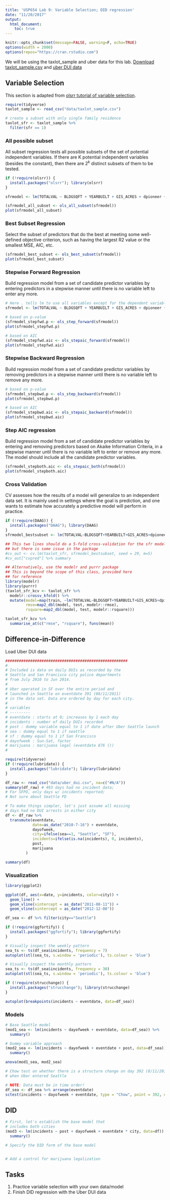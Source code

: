 ```yaml
---
title: 'USP654 Lab 9: Variable Selection; DID regression'
date: "11/20/2017"
output: 
  html_document:
    toc: true
---
```


```r
knitr::opts_chunk$set(message=FALSE, warning=F, echo=TRUE)
options(width = 2000)
options(repos="https://cran.rstudio.com")
```

We will be using the taxlot_sample and uber data for this lab. [Download taxlot_sample.csv](data/taxlot_sample.csv) and [uber DUI data](data/uber_dui.csv)

## Variable Selection

This section is adapted from [olsrr tutorial of variable selection](http://www.rsquaredacademy.com/olsrr/articles/variable_selection.html).

```r
require(tidyverse)
taxlot_sample <- read_csv("data/taxlot_sample.csv")

# create a subset with only single family residence
taxlot_sfr <- taxlot_sample %>% 
  filter(sfr == 1)
```


### All possible subset

All subset regression tests all possible subsets of the set of potential independent variables. If there are K potential independent variables (besides the constant), then there are $2^k$ distinct subsets of them to be tested. 

```r
if (!require(olsrr)) {
  install.packages("olsrr"); library(olsrr)
}

sfrmodel <- lm(TOTALVAL ~ BLDGSQFT + YEARBUILT + GIS_ACRES + dpioneer + dfwy + dpark + dmax + dbikehq, data = taxlot_sfr)

(sfrmodel_all_subset <- ols_all_subset(sfrmodel))
plot(sfrmodel_all_subset)
```

### Best Subset Regression

Select the subset of predictors that do the best at meeting some well-defined objective criterion, such as having the largest R2 value or the smallest MSE, AIC, etc.
```r
(sfrmodel_best_subset <- ols_best_subset(sfrmodel))
plot(sfrmodel_best_subset)
```

### Stepwise Forward Regression
Build regression model from a set of candidate predictor variables by entering predictors in a stepwise manner until there is no variable left to enter any more.

```r
# Here . tells lm to use all variables except for the dependent variable
sfrmodel <- lm(TOTALVAL ~ BLDGSQFT + YEARBUILT + GIS_ACRES + dpioneer + dfwy + dpark + dmax + dbikehq, data = taxlot_sfr)

# based on p-value
(sfrmodel_stepfwd.p <- ols_step_forward(sfrmodel))
plot(sfrmodel_stepfwd.p)

# based on AIC
(sfrmodel_stepfwd.aic <- ols_stepaic_forward(sfrmodel))
plot(sfrmodel_stepfwd.aic)
```

### Stepwise Backward Regression

Build regression model from a set of candidate predictor variables by removing predictors in a stepwise manner until there is no variable left to remove any more.

```r
# based on p-value
(sfrmodel_stepbwd.p <- ols_step_backward(sfrmodel))
plot(sfrmodel_stepbwd.p)

# based on AIC
(sfrmodel_stepbwd.aic <- ols_stepaic_backward(sfrmodel))
plot(sfrmodel_stepbwd.aic)
```

### Step AIC regression

Build regression model from a set of candidate predictor variables by entering and removing predictors based on Akaike Information Criteria, in a stepwise manner until there is no variable left to enter or remove any more. The model should include all the candidate predictor variables.

```r
(sfrmodel_stepboth.aic <- ols_stepaic_both(sfrmodel))
plot(sfrmodel_stepboth.aic)
```

### Cross Validation
CV assesses how the results of a model will generalize to an independent data set. It is mainly used in settings where the goal is prediction, and one wants to estimate how accurately a predictive model will perform in practice.

```r
if (!require(DAAG)) {
  install.packages("DAAG"); library(DAAG)
}
sfrmodel_bestsubset <- lm(TOTALVAL~BLDGSQFT+YEARBUILT+GIS_ACRES+dpioneer+dfwy, data=taxlot_sfr)

## This two lines should do a 5-fold cross-validation for the sfr model
## but there is some issue in the package
#cv_out <- cv.lm(taxlot_sfr, sfrmodel_bestsubset, seed = 29, m=5)
#cv_out["cvpred"] %>% summary

## Alternatively, use the modelr and purrr package
## This is beyond the scope of this class, provided here 
## for reference
library(modelr)
library(purrr)
(taxlot_sfr_kcv <- taxlot_sfr %>% 
  modelr::crossv_kfold() %>% 
  mutate(model=map(train, ~lm(TOTALVAL~BLDGSQFT+YEARBUILT+GIS_ACRES+dpioneer+dfwy, data=.x)),
         rmse=map2_dbl(model, test, modelr::rmse),
         rsquare=map2_dbl(model, test, modelr::rsquare)))

taxlot_sfr_kcv %>% 
  summarise_at(c("rmse", "rsquare"), funs(mean))
```

## Difference-in-Difference

Load Uber DUI data

```r
######################################################
#
# Included is data on daily DUIs as recorded by the
# Seattle and San Francisco city police departments
# from July 2010 to Jun 2014.
#
# Uber operated in SF over the entire period and
# launched in Seattle on eventdate 391 (08/11/2011) 
# in the data set. Data are ordered by day for each city.
#
# variables
# ---------
# eventdate : starts at 0; increases by 1 each day
# incidents : number of daily DUIs recorded
# post : dummy variable equal to 1 if date after Uber Seattle launch
# sea : dummy equal to 1 if seattle 
# sf : dummy equal to 1 if San Francisco
# dayofweek : Sun-Sat, factor
# marijuana : marijuana legal (eventdate 876 ())
#

require(tidyverse)
if (!require(lubridate)) {
  install.packages("lubridate"); library(lubridate)
}

df_raw <- read_csv("data/uber_dui.csv", na=c("#N/A"))
summary(df_raw) # 493 days had no incident data;
# For SFPD, only days w/ incidents reported;
# Not sure about Seattle PD

# To make things simpler, let's just assume all missing
# days had no DUI arrests in either city
df <- df_raw %>% 
  transmute(eventdate,
            date=as_date("2010-7-16") + eventdate,
            dayofweek,
            city=ifelse(sea==1, "Seattle", "SF"),
            incidents=ifelse(is.na(incidents), 0, incidents),
            post,
            marijuana
         )

summary(df)
```

### Visualization

```r
library(ggplot2)

ggplot(df, aes(x=date, y=incidents, color=city)) + 
  geom_line() +
  geom_vline(xintercept = as_date("2011-08-11")) +
  geom_vline(xintercept = as_date("2012-12-08"))
```

```r
df_sea <- df %>% filter(city=="Seattle")

if (!require(ggfortify)) {
  install.packages("ggfortify"); library(ggfortify)
}

# Visually inspect the weekly pattern
sea_ts <- ts(df_sea$incidents, frequency = 7)
autoplot(stl(sea_ts, s.window = 'periodic'), ts.colour = 'blue')

# Visually inspect the monthly pattern
sea_ts <- ts(df_sea$incidents, frequency = 30)
autoplot(stl(sea_ts, s.window = 'periodic'), ts.colour = 'blue')

if (!require(strucchange)) {
  install.packages("strucchange"); library(strucchange)
}

autoplot(breakpoints(incidents ~ eventdate, data=df_sea))
```

### Models
```r
# Base Seattle model
(mod1_sea <- lm(incidents ~ dayofweek + eventdate, data=df_sea)) %>% 
  summary()

# Dummy variable approach
(mod2_sea <- lm(incidents ~ dayofweek + eventdate + post, data=df_sea)) %>% 
  summary()

anova(mod1_sea, mod2_sea)

# Chow test on whether there is a structure change on day 392 (8/11/2011)
# when Uber entered Seattle

# NOTE: Data must be in time order!
df_sea <- df_sea %>% arrange(eventdate)
sctest(incidents ~ dayofweek + eventdate, type = "Chow", point = 392, data = df_sea)
```

## DID

```r
# First, let's establish the base model that
# includes both cities
(mod3 <- lm(incidents ~ post + dayofweek + eventdate * city, data=df)) %>% 
  summary()

# Specify the DID form of the base model


# Add a control for marijuana legalization


```

## Tasks

1. Practice variable selection with your own data/model
2. Finish DID regression with the Uber DUI data
